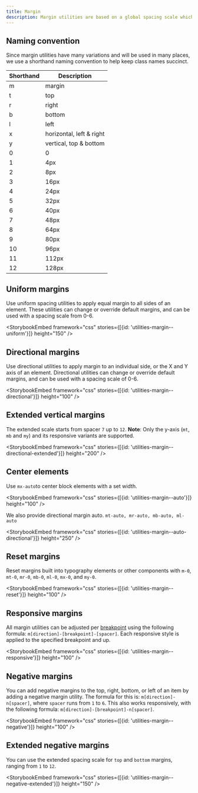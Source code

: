 ```yaml
---
title: Margin
description: Margin utilities are based on a global spacing scale which helps keep horizontal and vertical spacing consistent. These utilities help us reduce the amount of custom CSS that share the same properties, and allows to achieve many different page layouts using the same styles.
---
```


## Naming convention

Since margin utilities have many variations and will be used in many places, we use a shorthand naming convention to help keep class names succinct.

| Shorthand | Description              |
| --------- | ------------------------ |
| m         | margin                   |
| t         | top                      |
| r         | right                    |
| b         | bottom                   |
| l         | left                     |
| x         | horizontal, left & right |
| y         | vertical, top & bottom   |
| 0         | 0                        |
| 1         | 4px                      |
| 2         | 8px                      |
| 3         | 16px                     |
| 4         | 24px                     |
| 5         | 32px                     |
| 6         | 40px                     |
| 7         | 48px                     |
| 8         | 64px                     |
| 9         | 80px                     |
| 10        | 96px                     |
| 11        | 112px                    |
| 12        | 128px                    |

## Uniform margins

Use uniform spacing utilities to apply equal margin to all sides of an element. These utilities can change or override default margins, and can be used with a spacing scale from 0-6.

<StorybookEmbed framework="css" stories={[{id: 'utilities-margin--uniform'}]} height="150" />

## Directional margins

Use directional utilities to apply margin to an individual side, or the X and Y axis of an element. Directional utilities can change or override default margins, and can be used with a spacing scale of 0-6.

<StorybookEmbed framework="css" stories={[{id: 'utilities-margin--directional'}]} height="100" />

## Extended vertical margins

The extended scale starts from spacer `7` up to `12`. **Note**: Only the y-axis (`mt`, `mb` and `my`) and its responsive variants are supported.

<StorybookEmbed framework="css" stories={[{id: 'utilities-margin--directional-extended'}]} height="200" />

## Center elements

Use `mx-auto`to center block elements with a set width.

<StorybookEmbed framework="css" stories={[{id: 'utilities-margin--auto'}]} height="100" />

We also provide directional margin auto. `mt-auto, mr-auto, mb-auto, ml-auto`

<StorybookEmbed framework="css" stories={[{id: 'utilities-margin--auto-directional'}]} height="250" />

## Reset margins

Reset margins built into typography elements or other components with `m-0`, `mt-0`, `mr-0`, `mb-0`, `ml-0`, `mx-0`, and `my-0`.

<StorybookEmbed framework="css" stories={[{id: 'utilities-margin--reset'}]} height="100" />

## Responsive margins

All margin utilities can be adjusted per [breakpoint](/foundations/css-utilities/grid#breakpoints) using the following formula: `m[direction]-[breakpoint]-[spacer]`. Each responsive style is applied to the specified breakpoint and up.

<StorybookEmbed framework="css" stories={[{id: 'utilities-margin--responsive'}]} height="100" />

## Negative margins

You can add negative margins to the top, right, bottom, or left of an item by adding a negative margin utility. The formula for this is: `m[direction]-n[spacer]`, where `spacer` runs from `1` to `6`. This also works responsively, with the following formula: `m[direction]-[breakpoint]-n[spacer]`.

<StorybookEmbed framework="css" stories={[{id: 'utilities-margin--negative'}]} height="100" />

## Extended negative margins

You can use the extended spacing scale for `top` and `bottom` margins, ranging from `1` to `12`.

<StorybookEmbed framework="css" stories={[{id: 'utilities-margin--negative-extended'}]} height="150" />
